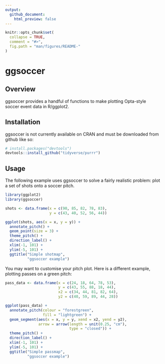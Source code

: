 ```yaml
---
output:
  github_document:
    html_preview: false
---
```


<!-- README.md is generated from README.Rmd. Please edit that file -->

```r
knitr::opts_chunk$set(
  collapse = TRUE,
  comment = "#>",
  fig.path = "man/figures/README-"
)
```

# ggsoccer

## Overview

ggsoccer provides a handful of functions to make plotting Opta-style soccer event data in R/ggplot2.

## Installation

ggsoccer is not currently available on CRAN and must be downloaded from github like so:

```r
# install.packages("devtools")
devtools::install_github("tidyverse/purrr")
```

## Usage

The following example uses ggsoccer to solve a fairly realistic problem: plot a set of shots onto a soccer pitch.

```r
library(ggplot2)
library(ggsoccer)

shots <- data.frame(x = c(90, 85, 82, 78, 83),
                    y = c(43, 40, 52, 56, 44))

ggplot(shots, aes(x = x, y = y)) +
  annotate_pitch() +
  geom_point(size = 3) +
  theme_pitch() +
  direction_label() +
  xlim(-1, 101) +
  ylim(-5, 101) +
  ggtitle("Simple shotmap",
          "ggsoccer example")
```

You may want to customise your pitch plot. Here is a different example, plotting passes on a green pitch:

```r
pass_data <- data.frame(x = c(24, 18, 64, 78, 53),
                        y = c(43, 55, 88, 18, 44),
                        x2 = c(34, 44, 81, 82, 64),
                        y2 = c(40, 59, 89, 44, 28))

ggplot(pass_data) +
  annotate_pitch(colour = "forestgreen",
                 fill = "lightgreen") +
  geom_segment(aes(x = x, y = y, xend = x2, yend = y2),
               arrow = arrow(length = unit(0.25, "cm"),
                             type = "closed")) +
  theme_pitch() +
  direction_label() +
  xlim(-1, 101) +
  ylim(-5, 101) +
  ggtitle("Simple passmap", 
          "ggsoccer example")
```

